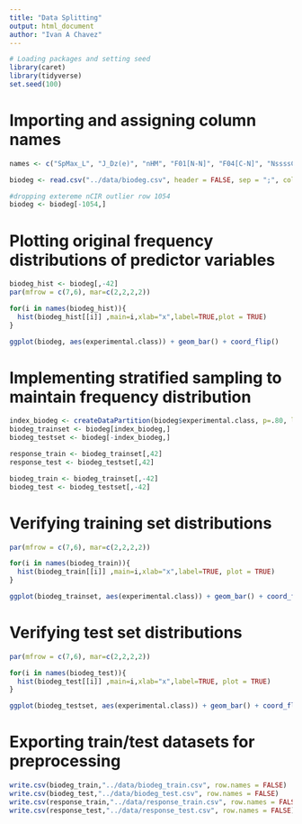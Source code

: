 ```yaml
---
title: "Data Splitting"
output: html_document
author: "Ivan A Chavez"
---
```


```r
# Loading packages and setting seed
library(caret)
library(tidyverse)
set.seed(100)
```

# Importing and assigning column names
```r
names <- c("SpMax_L", "J_Dz(e)", "nHM", "F01[N-N]", "F04[C-N]", "NssssC", "nCb-", "C%", "nCp", "nO", "F03[C-N]", "SdssC", "HyWi_B(m)", "LOC", "SM6_L", "F03[C-O]", "Me", "Mi", "nN-N", "nArNO2", "nCRX3", "SpPosA_B(p)", "nCIR", "B01[C-Br]", "B03[C-Cl]", "N-073", "SpMax_A", "Psi_i_1d", "B04[C-Br]", "SdO", "TI2_L", "nCrt", "C-026", "F02[C-N]", "nHDon", "SpMax_B(m)", "Psi_i_A", "nN", "SM6_B(m)", "nArCOOR", "nX", "experimental class")

biodeg <- read.csv("../data/biodeg.csv", header = FALSE, sep = ";", col.names = names)

#dropping extereme nCIR outlier row 1054
biodeg <- biodeg[-1054,]

```
# Plotting original frequency distributions of predictor variables
```r
biodeg_hist <- biodeg[,-42]
par(mfrow = c(7,6), mar=c(2,2,2,2))

for(i in names(biodeg_hist)){
  hist(biodeg_hist[[i]] ,main=i,xlab="x",label=TRUE,plot = TRUE)
}

```

```r
ggplot(biodeg, aes(experimental.class)) + geom_bar() + coord_flip()
```

# Implementing stratified sampling to maintain frequency distribution

```r

index_biodeg <- createDataPartition(biodeg$experimental.class, p=.80, list = FALSE)
biodeg_trainset <- biodeg[index_biodeg,]
biodeg_testset <- biodeg[-index_biodeg,]

response_train <- biodeg_trainset[,42]
response_test <- biodeg_testset[,42]

biodeg_train <- biodeg_trainset[,-42]
biodeg_test <- biodeg_testset[,-42]

```

# Verifying training set distributions

```r

par(mfrow = c(7,6), mar=c(2,2,2,2))

for(i in names(biodeg_train)){
  hist(biodeg_train[[i]] ,main=i,xlab="x",label=TRUE, plot = TRUE)
}

```

```r
ggplot(biodeg_trainset, aes(experimental.class)) + geom_bar() + coord_flip()
```

# Verifying test set distributions

```r

par(mfrow = c(7,6), mar=c(2,2,2,2))

for(i in names(biodeg_test)){
  hist(biodeg_test[[i]] ,main=i,xlab="x",label=TRUE, plot = TRUE)
}

```

```r
ggplot(biodeg_testset, aes(experimental.class)) + geom_bar() + coord_flip()
```

# Exporting train/test datasets for preprocessing

```r
write.csv(biodeg_train,"../data/biodeg_train.csv", row.names = FALSE)
write.csv(biodeg_test,"../data/biodeg_test.csv", row.names = FALSE)
write.csv(response_train,"../data/response_train.csv", row.names = FALSE)
write.csv(response_test,"../data/response_test.csv", row.names = FALSE)
```
